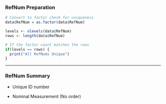 ### RefNum Preparation

```r
# Convert to factor check for uniqueness 
data$RefNum = as.factor(data$RefNum)  

levels <- nlevels(data$RefNum)  
rows <- length(data$RefNum)  

# If the factor count matches the rows 
if(levels == rows) {   
  print("All RefNums Unique") 
}
```

------------------------------------------------------------------------

### RefNum Summary

-   Unique ID number

-   Nominal Measurement (No order)
